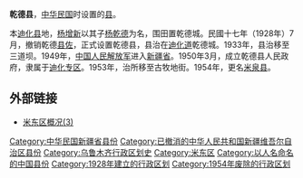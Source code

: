 {{Dablink|关于在今湖北省襄阳市境设立的同名县份，参见：[[乾德县_(北宋)|乾德县 (北宋)]]。}}
'''乾德县'''，[[中华民国|中华民国]]时设置的[[县|县]]。

本[[迪化县|迪化县]]地，[[杨增新|杨增新]]以其子[[杨乾德|杨乾德]]为名，围田置乾德城。民國十七年（1928年）7月，撤销乾德[[县佐|县佐]]，正式设置乾德县，县治在[[迪化道|迪化道]]乾德城。1933年，县治移至三道坝。1949年，[[中国人民解放军|中国人民解放军]]进入[[新疆省_(中華民國)|新疆省]]。1950年3月，成立乾德县人民政府，隶属于[[迪化专区|迪化专区]]。1953年，治所移至古牧地街。1954年，更名[[米泉县|米泉县]]。

== 外部链接 ==

*[https://web.archive.org/web/20140715031335/http://mdq.wspop.gov.cn/html/201309/content_200_3.htm 米东区概况(3)]

{{中华民国新疆省行政区划}}
{{新疆行政区划小作品}}
[[Category:中华民国新疆省县份|Category:中华民国新疆省县份]]
[[Category:已撤消的中华人民共和国新疆维吾尔自治区县份|Category:已撤消的中华人民共和国新疆维吾尔自治区县份]]
[[Category:乌鲁木齐行政区划史|Category:乌鲁木齐行政区划史]]
[[Category:米东区|Category:米东区]]
[[Category:以人名命名的中国县份|Category:以人名命名的中国县份]]
[[Category:1928年建立的行政区划|Category:1928年建立的行政区划]]
[[Category:1954年废除的行政区划|Category:1954年废除的行政区划]]